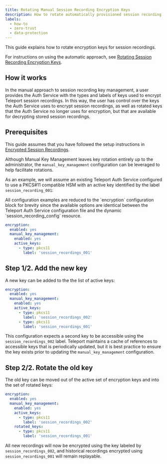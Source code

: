 ```yaml
---
title: Rotating Manual Session Recording Encryption Keys
description: How to rotate automatically provisioned session recording encryption keys.
labels:
  - how-to
  - zero-trust
  - data-protection
---
```


This guide explains how to rotate encryption keys for session recordings.

For instructions on using the automatic approach, see [Rotating Session
Recording Encryption Keys](rotating-keys.mdx).

## How it works

In the manual approach to session recording key management, a user provides the
Auth Service with the types and labels of keys used to encrypt Teleport session
recordings. In this way, the user has control over the keys the Auth Service
uses to encrypt session recordings, as well as rotated keys that the Auth
Service no longer uses for encryption, but that are available for decrypting
stored session recordings.

## Prerequisites

This guide assumes that you have followed the setup instructions in [Encrypted
Session Recordings](encrypted-session-recordings.mdx).

Although Manual Key Management leaves key rotation entirely up to the
administrator, the `manual_key_management` configuration can be leveraged to help facilitate rotations.

As an example, we will assume an existing Teleport Auth Service configured to
use a PKCS#11 compatible HSM with an active key identified by the label
`session_recording_001`:

<Admonition type="note">
All configuration examples are reduced to the `encryption` configuration block
for brevity since the available options are identical between the Teleport Auth
Service configuration file and the dynamic `session_recording_config` resource.
</Admonition>

```yaml
encryption:
  enabled: yes
  manual_key_management:
    enabled: yes
    active_keys:
      - type: pkcs11
        label: 'session_recordings_001'
```

## Step 1/2. Add the new key

A new key can be added to the the list of active keys:

```yaml
encryption:
  enabled: yes
  manual_key_management:
    enabled: yes
    active_keys:
      - type: pkcs11
        label: 'session_recordings_002'
      - type: pkcs11
        label: 'session_recordings_001'
```

This configuration expects a second key to be accessible using the
`session_recordings_002` label. Teleport maintains a cache of references to
accessible keys that is periodically updated, but it is best practice to ensure
the key exists prior to updating the `manual_key_management` configuration.

## Step 2/2. Rotate the old key

The old key can be moved out of the active set of encryption keys and into the
set of rotated keys:

```yaml
encryption:
  enabled: yes
  manual_key_management:
    enabled: yes
    active_keys:
      - type: pkcs11
        label: 'session_recordings_002'
    rotated_keys:
      - type: pkcs11
        label: 'session_recordings_001'
```

All new recordings will now be encrypted using the key labeled by
`session_recordings_002`, and historical recordings encrypted using
`session_recordings_001` will remain replayable.
